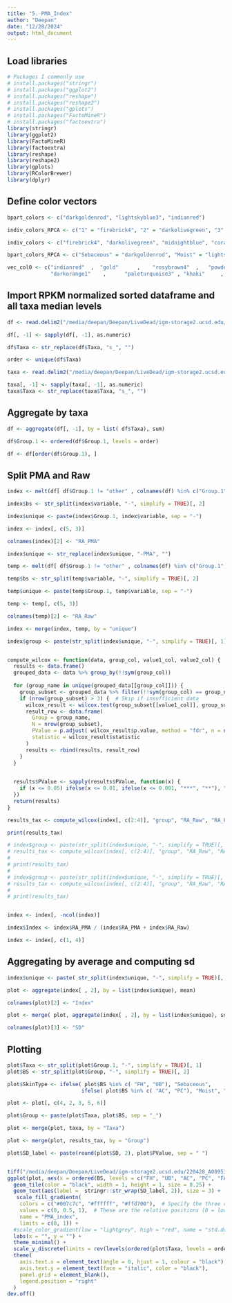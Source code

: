 ```yaml
---
title: "5. PMA_Index"
author: "Deepan"
date: "12/28/2024"
output: html_document
---
```


## Load libraries

```r
# Packages I commonly use
# install.packages("stringr")
# install.packages("ggplot2")
# install.packages("reshape")
# install.packages("reshape2")
# install.packages("gplots")
# install.packages("FactoMineR")
# install.packages("factoextra")
library(stringr)
library(ggplot2)
library(FactoMineR)
library(factoextra)
library(reshape)
library(reshape2)
library(gplots)
library(RColorBrewer)
library(dplyr)

```

## Define color vectors

```r

bpart_colors <- c("darkgoldenrod", "lightskyblue3", "indianred")

indiv_colors_RPCA <- c("1" = "firebrick4", "2" = "darkolivegreen", "3" = "midnightblue", "4" = "coral1", "5" = "lightpink1", "6" = "lightskyblue3", "7" = "goldenrod1", "8" = "sienna3", "9" = "olivedrab4", "10" = "slateblue2", "11" = "burlywood4", "12" = "aquamarine4")

indiv_colors <- c("firebrick4", "darkolivegreen", "midnightblue", "coral1", "lightpink1", "lightskyblue3",  "goldenrod1", "sienna3", "olivedrab4", "slateblue2", "burlywood4", "aquamarine4")

bpart_colors_RPCA <- c("Sebaceous" = "darkgoldenrod", "Moist" = "lightskyblue3", "Dry" = "indianred")

vec_col0 <- c("indianred"  ,  "gold"      ,    "rosybrown4"  ,   "powderblue"      ,     "lightsteelblue2"     ,     "lightpink"   ,   "darkseagreen4" , "palegreen"  ,    "peachpuff3" , "khaki4"    ,     "orchid4" , "darkolivegreen", "rosybrown3"  ,   "palevioletred2" ,
              "darkorange1"    ,      "paleturquoise3" , "khaki"     ,     "dodgerblue4" ,   "sienna2"    ,    "darkgreen"   ,   "lightsalmon"  ,  "orchid2" ,   "lightsteelblue4"  ,   "lightsalmon2" ,  "lemonchiffon3"  , "honeydew"  ,   "sienna4"   ,  "darkolivegreen2"    ,    "gold1", "ivory3")

```

## Import RPKM normalized sorted dataframe and all taxa median levels

```r

df <- read.delim2("/media/deepan/Deepan/LiveDead/igm-storage2.ucsd.edu/220428_A00953_0539_AHMNLKDSX3/202410_revision/swab_blank_removed/skin_SMGC_Zebra60perc_formatted_RPKM_sorted.tsv", check.names = FALSE) #only samples with paired Raw and PMA-treated

df[, -1] <- sapply(df[, -1], as.numeric)

df$Taxa <- str_replace(df$Taxa, "s_", "")

order <- unique(df$Taxa)

taxa <- read.delim2("/media/deepan/Deepan/LiveDead/igm-storage2.ucsd.edu/220428_A00953_0539_AHMNLKDSX3/202410_revision/swab_blank_removed/skin_SMGC_Zebra60perc_alltaxa_medianRPKM.tsv", check.names = FALSE)

taxa[, -1] <- sapply(taxa[, -1], as.numeric)
taxa$Taxa <- str_replace(taxa$Taxa, "s_", "")

```

## Aggregate by taxa

```r

df <- aggregate(df[, -1], by = list( df$Taxa), sum)

df$Group.1 <- ordered(df$Group.1, levels = order)

df <- df[order(df$Group.1), ]

```


## Split PMA and Raw

```r

index <- melt(df[ df$Group.1 != "other" , colnames(df) %in% c("Group.1", colnames(df)[str_detect(colnames(df), "PMA")])]) #only grabbing PMA samples first

index$bs <- str_split(index$variable, "-", simplify = TRUE)[, 2]

index$unique <- paste(index$Group.1, index$variable, sep = "-")

index <- index[, c(5, 3)]

colnames(index)[2] <- "RA_PMA"

index$unique <- str_replace(index$unique, "-PMA", "")

temp <- melt(df[ df$Group.1 != "other" , colnames(df) %in% c("Group.1", colnames(df)[!str_detect(colnames(df), "PMA")])]) #now grabbing raw

temp$bs <- str_split(temp$variable, "-", simplify = TRUE)[, 2]

temp$unique <- paste(temp$Group.1, temp$variable, sep = "-")

temp <- temp[, c(5, 3)]

colnames(temp)[2] <- "RA_Raw"

index <- merge(index, temp, by = "unique")

index$group <- paste(str_split(index$unique, "-", simplify = TRUE)[, 1], str_split(index$unique, "-", simplify = TRUE)[, 3], sep = "_")


compute_wilcox <- function(data, group_col, value1_col, value2_col) {
  results <- data.frame()
  grouped_data <- data %>% group_by(!!sym(group_col))
  
  for (group_name in unique(grouped_data[[group_col]])) {
    group_subset <- grouped_data %>% filter(!!sym(group_col) == group_name)
    if (nrow(group_subset) > 3) {  # Skip if insufficient data
      wilcox_result <- wilcox.test(group_subset[[value1_col]], group_subset[[value2_col]], paired = TRUE)
      result_row <- data.frame(
        Group = group_name,
        N = nrow(group_subset),
        PValue = p.adjust( wilcox_result$p.value, method = "fdr", n = nrow(group_subset)),
        statistic = wilcox_result$statistic
      )
      results <- rbind(results, result_row)
    }
  }
  

  results$PValue <- sapply(results$PValue, function(x) {
    if (x <= 0.05) ifelse(x <= 0.01, ifelse(x <= 0.001, "***", "**"), "*") else "ns"
  })
  return(results)
}

results_tax <- compute_wilcox(index[, c(2:4)], "group", "RA_Raw", "RA_PMA")

print(results_tax)

# index$group <- paste(str_split(index$unique, "-", simplify = TRUE)[, 1], str_split(index$unique, "-", simplify = TRUE)[, 2], sep = "_")
# results_tax <- compute_wilcox(index[, c(2:4)], "group", "RA_Raw", "RA_PMA")
# 
# print(results_tax)
# 
# index$group <- paste(str_split(index$unique, "-", simplify = TRUE)[, 1], sep = "")
# results_tax <- compute_wilcox(index[, c(2:4)], "group", "RA_Raw", "RA_PMA")
# 
# print(results_tax)


index <- index[, -ncol(index)]

index$Index <- index$RA_PMA / (index$RA_PMA + index$RA_Raw)

index <- index[, c(1, 4)]

```

## Aggregating by average and computing sd

```r

index$unique <- paste( str_split(index$unique, "-", simplify = TRUE)[, 1], str_split(index$unique, "-", simplify = TRUE)[, 3], sep = "-")

plot <- aggregate(index[ , 2], by = list(index$unique), mean)

colnames(plot)[2] <- "Index" 

plot <- merge( plot, aggregate(index[ , 2], by = list(index$unique), sd))

colnames(plot)[3] <- "SD"

```


## Plotting

```r

plot$Taxa <- str_split(plot$Group.1, "-", simplify = TRUE)[, 1]
plot$BS <- str_split(plot$Group, "-", simplify = TRUE)[, 2]

plot$SkinType <- ifelse( plot$BS %in% c( "FH", "UB"), "Sebaceous",
                        ifelse( plot$BS %in% c( "AC", "PC"), "Moist", "Dry"))

plot <- plot[, c(4, 2, 3, 5, 6)]

plot$Group <- paste(plot$Taxa, plot$BS, sep = "_")

plot <- merge(plot, taxa, by = "Taxa")

plot <- merge(plot, results_tax, by = "Group")

plot$SD_label <- paste(round(plot$SD, 2), plot$PValue, sep = " ")


tiff("/media/deepan/Deepan/LiveDead/igm-storage2.ucsd.edu/220428_A00953_0539_AHMNLKDSX3/202410_revision/swab_blank_removed/TIFFs/PMA_index.tiff", units="in", width=7, height=6, res=300)
ggplot(plot, aes(x = ordered(BS, levels = c("FH", "UB", "AC", "PC", "FA", "Abd")), y = ordered(Taxa, levels = order[order != "other"]), fill = Index)) +
  geom_tile(color = "black", width = 1, height = 1, size = 0.25) +
  geom_text(aes(label =  stringr::str_wrap(SD_label, 2)), size = 3) +
   scale_fill_gradientn(
    colors = c("#007c7c", "#ffffff", "#ffd700"),  # Specify the three colors
    values = c(0, 0.5, 1),  # These are the relative positions (0 = low, 0.5 = mid, 1 = high)
    name = "PMA_index", 
    limits = c(0, 1)) +
  #scale_color_gradient(low = "lightgrey", high = "red", name = "std.dev", limits = c(0, 0.7)) +
  labs(x = "", y = "") +
  theme_minimal() +
  scale_y_discrete(limits = rev(levels(ordered(plot$Taxa, levels = order[order != "other"])))) +
  theme(
    axis.text.x = element_text(angle = 0, hjust = 1, colour = "black"),
    axis.text.y = element_text(face = "italic", color = "black"),
    panel.grid = element_blank(),
    legend.position = "right"
  )
dev.off()

```


